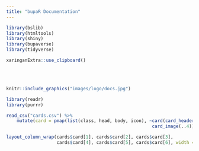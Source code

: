 ```yaml
---
title: "bupaR Documentation"
---
```


```r
library(bslib)
library(htmltools)
library(shiny)
library(bupaverse)
library(tidyverse)
```

```r
xaringanExtra::use_clipboard()
```

<style>
  .title{
    display: none;
  }
</style>

<br/>
<br/>


```r
knitr::include_graphics("images/logo/docs.jpg")
```




```r
library(readr)
library(purrr)

read_csv("cards.csv") %>%
    mutate(card = pmap(list(class, head, body, icon), ~card(card_header(class = ..1, ..2), 
                                                       card_image(..4)))) -> cards

layout_column_wrap(cards$card[1], cards$card[2], cards$card[3],
                   cards$card[4], cards$card[5], cards$card[6], width = "125px")
```



